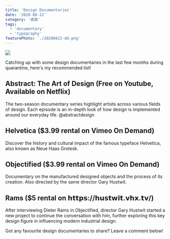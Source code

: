 ```yaml
---
title: 'Design Documentaries'
date: '2020-08-22'
category: '桌面'
tags:
  - 'documentary'
  - 'typography'
featurePhoto: './20200822-dd.png'
---
```


![](./20200822-dd.png)

Catching up with some design documentaries in the last few months during quarantine, here's my recommended list!

## Abstract: The Art of Design (Free on Youtube, Available on Netflix)

The two-season documentary series highlight artists across various fields of design. Each episode is an in-depth look of how design is implemented around our everyday life.
@abstractdesign

## Helvetica ($3.99 rental on Vimeo On Demand)

Discover the history and cultural impact of the famous typeface Helvetica, also known as Neue Haas Grotesk.

## Objectified ($3.99 rental on Vimeo On Demand)

Documentary on the manufactured designed objects and the process of its creation. Also directed by the same director Gary Hustwit.

## Rams ($5 rental on 𝗵𝘁𝘁𝗽𝘀://𝗵𝘂𝘀𝘁𝘄𝗶𝘁.𝘃𝗵𝘅.𝘁𝘃/)

After interviewing Dieter Rams in Objectified, director Gary Hustwit started a new project to continue the conversation with him, further exploring this key design figure in influencing modern industrial design.

Got any favourite design documentaries to share? Leave a comment below!
